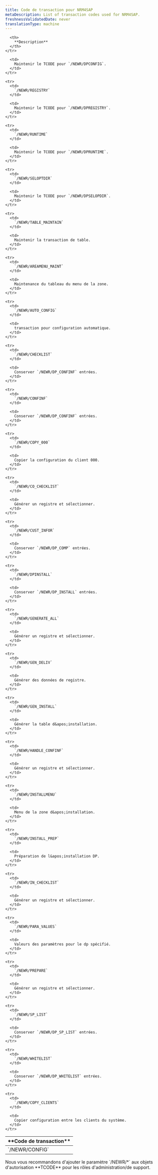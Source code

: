 ```yaml
---
title: Code de transaction pour NRM4SAP
metaDescription: List of transaction codes used for NRM4SAP.
freshnessValidatedDate: never
translationType: machine
---
```


<table>
  <thead>
    <tr>
      <th style={{ width: "200px" }}>
        **Code de transaction**
      </th>

      <th>
        **Description**
      </th>
    </tr>
  </thead>

  <tbody>
    <tr>
      <td>
        `/NEWR/CONFIG`
      </td>

      <td>
        Maintenir le TCODE pour `/NEWR/DPCONFIG`.
      </td>
    </tr>

    <tr>
      <td>
        `/NEWR/REGISTRY`
      </td>

      <td>
        Maintenir le TCODE pour `/NEWR/DPREGISTRY`.
      </td>
    </tr>

    <tr>
      <td>
        `/NEWR/RUNTIME`
      </td>

      <td>
        Maintenir le TCODE pour `/NEWR/DPRUNTIME`.
      </td>
    </tr>

    <tr>
      <td>
        `/NEWR/SELOPTDIR`
      </td>

      <td>
        Maintenir le TCODE pour `/NEWR/DPSELOPDIR`.
      </td>
    </tr>

    <tr>
      <td>
        `/NEWR/TABLE_MAINTAIN`
      </td>

      <td>
        Maintenir la transaction de table.
      </td>
    </tr>

    <tr>
      <td>
        `/NEWR/AREAMENU_MAINT`
      </td>

      <td>
        Maintenance du tableau du menu de la zone.
      </td>
    </tr>

    <tr>
      <td>
        `/NEWR/AUTO_CONFIG`
      </td>

      <td>
        transaction pour configuration automatique.
      </td>
    </tr>

    <tr>
      <td>
        `/NEWR/CHECKLIST`
      </td>

      <td>
        Conserver `/NEWR/DP_CONFINF` entrées.
      </td>
    </tr>

    <tr>
      <td>
        `/NEWR/CONFINF`
      </td>

      <td>
        Conserver `/NEWR/DP_CONFINF` entrées.
      </td>
    </tr>

    <tr>
      <td>
        `/NEWR/COPY_000`
      </td>

      <td>
        Copier la configuration du client 000.
      </td>
    </tr>

    <tr>
      <td>
        `/NEWR/CO_CHECKLIST`
      </td>

      <td>
        Générer un registre et sélectionner.
      </td>
    </tr>

    <tr>
      <td>
        `/NEWR/CUST_INFOR`
      </td>

      <td>
        Conserver `/NEWR/DP_COMP` entrées.
      </td>
    </tr>

    <tr>
      <td>
        `/NEWR/DPINSTALL`
      </td>

      <td>
        Conserver `/NEWR/DP_INSTALL` entrées.
      </td>
    </tr>

    <tr>
      <td>
        `/NEWR/GENERATE_ALL`
      </td>

      <td>
        Générer un registre et sélectionner.
      </td>
    </tr>

    <tr>
      <td>
        `/NEWR/GEN_DELIV`
      </td>

      <td>
        Générer des données de registre.
      </td>
    </tr>

    <tr>
      <td>
        `/NEWR/GEN_INSTALL`
      </td>

      <td>
        Générer la table d&apos;installation.
      </td>
    </tr>

    <tr>
      <td>
        `/NEWR/HANDLE_CONFINF`
      </td>

      <td>
        Générer un registre et sélectionner.
      </td>
    </tr>

    <tr>
      <td>
        `/NEWR/INSTALLMENU`
      </td>

      <td>
        Menu de la zone d&apos;installation.
      </td>
    </tr>

    <tr>
      <td>
        `/NEWR/INSTALL_PREP`
      </td>

      <td>
        Préparation de l&apos;installation DP.
      </td>
    </tr>

    <tr>
      <td>
        `/NEWR/IN_CHECKLIST`
      </td>

      <td>
        Générer un registre et sélectionner.
      </td>
    </tr>

    <tr>
      <td>
        `/NEWR/PARA_VALUES`
      </td>

      <td>
        Valeurs des paramètres pour le dp spécifié.
      </td>
    </tr>

    <tr>
      <td>
        `/NEWR/PREPARE`
      </td>

      <td>
        Générer un registre et sélectionner.
      </td>
    </tr>

    <tr>
      <td>
        `/NEWR/SP_LIST`
      </td>

      <td>
        Conserver `/NEWR/DP_SP_LIST` entrées.
      </td>
    </tr>

    <tr>
      <td>
        `/NEWR/WHITELIST`
      </td>

      <td>
        Conserver `/NEWR/DP_WHITELIST` entrées.
      </td>
    </tr>

    <tr>
      <td>
        `/NEWR/COPY_CLIENTS`
      </td>

      <td>
        Copier configuration entre les clients du système.
      </td>
    </tr>
  </tbody>
</table>

<Callout variant="important">
  Nous vous recommandons d&apos;ajouter le paramètre `/NEWR/*` aux objets d&apos;autorisation **TCODE** pour les rôles d&apos;administration/de support.
</Callout>